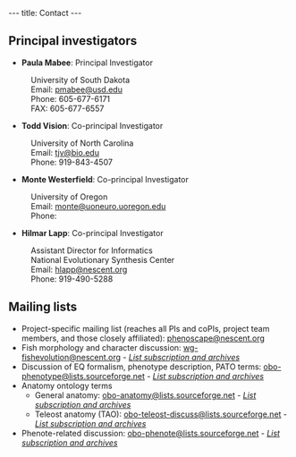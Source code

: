 ---
title: Contact
---

==Principal investigators==

* '''Paula Mabee''': Principal Investigator 
:University of South Dakota
:Email: [mailto:pmabee%40usd%2eedu pmabee&#64;usd&#46;edu] 
:Phone: 605-677-6171
:FAX: 605-677-6557

* '''Todd Vision''': Co-principal Investigator 
:University of North Carolina
:Email: [mailto:tjv%40bio%2eunc%2eedu tjv&#64;bio&#46;edu]
:Phone: 919-843-4507

* '''Monte Westerfield''': Co-principal Investigator 
:University of Oregon
:Email: [mailto:monte%40uoneuro%2uoregon%2edu monte&#64;uoneuro&#46;uoregon&#46;edu]
:Phone: 

* '''Hilmar Lapp''': Co-principal Investigator 
:Assistant Director for Informatics
:National Evolutionary Synthesis Center
:Email: [mailto:hlapp%40nescent%2org hlapp&#64;nescent&#46;org]
:Phone: 919-490-5288

==Mailing lists==

* Project-specific mailing list (reaches all PIs and coPIs, project team members, and those closely affiliated): [mailto:phenoscape%40nescent%2eorg phenoscape&#64;nescent&#46;org] 
* Fish morphology and character discussion: [mailto:wg-fishevolution%40nescent%2eorg wg-fishevolution&#64;nescent&#46;org] - ''[https://lists.nescent.org/mailman/listinfo/wg-fishevolution List subscription and archives]''
* Discussion of EQ formalism, phenotype description, PATO terms: [mailto:obo-phenotype%40lists%2e.sourceforge%2enet obo-phenotype@lists&#46;sourceforge&#46;net] - ''[https://lists.sourceforge.net/mailman/listinfo/obo-phenotype List subscription and archives]''
* Anatomy ontology terms
** General anatomy: [mailto:obo-anatomy%40lists%2e.sourceforge%2enet obo-anatomy&#64;lists&#46;sourceforge&#46;net] - ''[https://lists.sourceforge.net/mailman/listinfo/obo-anatomy List subscription and archives]''
** Teleost anatomy (TAO): [mailto:obo-teleost-discuss%40lists%2e.sourceforge%2enet obo-teleost-discuss&#64;lists&#46;sourceforge&#46;net] - ''[https://lists.sourceforge.net/lists/listinfo/obo-teleost-discuss List subscription and archives]''
* Phenote-related discussion: [mailto:obo-phenote%40lists%2e.sourceforge%2enet obo-phenote&#64;lists&#46;sourceforge&#46;net] - ''[https://lists.sourceforge.net/mailman/listinfo/obo-phenote List subscription and archives]''
